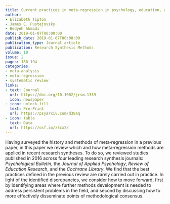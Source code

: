```yaml
---
title: Current practices in meta-regression in psychology, education, and medicine
author:
- Elizabeth Tipton
- James E. Pustejovsky
- Hedyeh Ahmadi
date: 2019-01-07T00:00:00
publish_date: 2019-01-07T00:00:00
publication_type: Journal article
publication: Research Synthesis Methods
volume: 10
issue: 2
pages: 180-194
categories:
- meta-analysis
- meta-regression
- systematic review
links:
- text: Journal
  url: https://doi.org/10.1002/jrsm.1339
  icon: newspaper
- icon: unlock-fill
  text: Pre-Print
  url: https://psyarxiv.com/d38aq
- icon: table
  text: Data
  url: https://osf.io/z3cx2/
---
```


Having surveyed the history and methods of meta‐regression in a previous paper, in this paper we review which and how meta‐regression methods are applied in recent research syntheses. To do so, we reviewed studies published in 2016 across four leading research synthesis journals: _Psychological Bulletin_, the _Journal of Applied Psychology_, _Review of Education Research_, and the _Cochrane Library_. We find that the best practices defined in the previous review are rarely carried out in practice. In light of the identified discrepancies, we consider how to move forward, first by identifying areas where further methods development is needed to address persistent problems in the field, and second by discussing how to more effectively disseminate points of methodological consensus.
